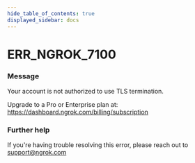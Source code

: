 ```yaml
---
hide_table_of_contents: true
displayed_sidebar: docs
---
```



# ERR_NGROK_7100

### Message

Your account is not authorized to use TLS termination.

Upgrade to a Pro or Enterprise plan at: https://dashboard.ngrok.com/billing/subscription

<ErrorDetails error="err_ngrok_7100" />

### Further help

If you're having trouble resolving this error, please reach out to [support@ngrok.com](mailto:support@ngrok.com?subject=Help%20with%20ERR_NGROK_7100)
